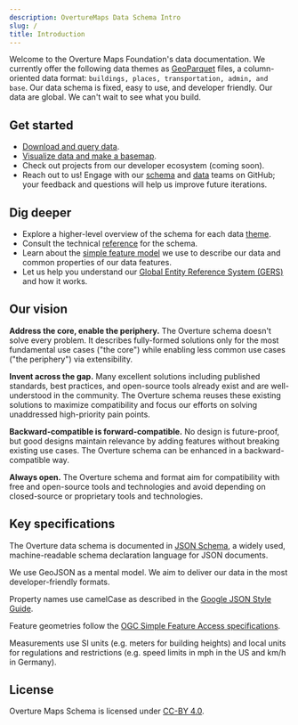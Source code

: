 ```yaml
---
description: OvertureMaps Data Schema Intro
slug: /
title: Introduction
---
```


Welcome to the Overture Maps Foundation's data documentation. We currently offer the following data themes as [GeoParquet](https://geoparquet.org/) files, a column-oriented data format: `buildings, places, transportation, admin, and base`. Our data schema is fixed, easy to use, and developer friendly. Our data are global. We can't wait to see what you build.

## Get started
- [Download and query data](https://github.com/OvertureMaps/data).
- [Visualize data and make a basemap](https://labs.overturemaps.org/how-to/).
- Check out projects from our developer ecosystem (coming soon).
- Reach out to us! Engage with our [schema](https://github.com/OvertureMaps/schema/discussions) and [data](https://github.com/OvertureMaps/data/discussions) teams on GitHub; your feedback and questions will help us improve future iterations.

## Dig deeper
- Explore a higher-level overview of the schema for each data [theme](themes). 
- Consult the technical [reference](reference) for the schema.
- Learn about the [simple feature model](/overview/feature-model) we use to describe our data and common properties of our data features.
- Let us help you understand our [Global Entity Reference System (GERS)](gers) and how it works.

## Our vision
**Address the core, enable the periphery.** The Overture schema doesn't solve every problem. It describes fully-formed solutions only for the most fundamental use cases ("the core") while enabling
less common use cases ("the periphery") via extensibility.

**Invent across the gap.** Many excellent solutions including published standards, best practices, and open-source tools already exist and are well-understood in the community. The Overture schema reuses these existing solutions to maximize compatibility and focus our efforts on solving unaddressed high-priority pain points.

**Backward-compatible is forward-compatible.** No design is future-proof, but good designs maintain relevance by adding features without breaking existing use cases. The Overture schema can be enhanced in a backward-compatible way.

**Always open.** The Overture schema and format aim for compatibility with free and open-source tools and technologies and avoid depending on closed-source or proprietary tools and technologies.


## Key specifications
The Overture data schema is documented in [JSON Schema](https://json-schema.org/), a widely used, machine-readable schema declaration language for JSON documents.

We use GeoJSON as a mental model. We aim to deliver our data in the most developer-friendly formats. 

Property names use camelCase as described in the [Google JSON Style Guide](https://google.github.io/styleguide/jsoncstyleguide.xml).

Feature geometries follow the [OGC Simple Feature Access specifications](https://www.ogc.org/standard/sfa/).

Measurements use SI units (e.g. meters for building heights) and local units for regulations and restrictions (e.g. speed limits in mph in the US and km/h in Germany).

## License
Overture Maps Schema is licensed under [CC-BY 4.0](https://creativecommons.org/licenses/by/4.0/legalcode).
